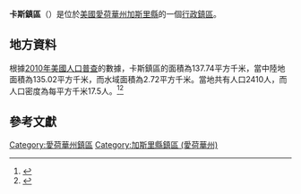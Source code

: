 {{noteTA
|G1=USState
|G2=地名
|G3=Unit
}}
{{Infobox settlement
|official_name            = 卡斯鎮區
|native_name = Cass Township
|settlement_type          = [[行政鎮區|行政鎮區]]
|image_skyline            = 
|imagesize                = 
|image_map                = 
|mapsize                  = 
|pushpin_map  =USA Iowa
|pushpin_label = 卡斯鎮區
|pushpin_label_position   = top
|pushpin_map_caption      = 卡斯鎮區在愛荷華州的位置
|subdivision_type         = [[世界政區索引|國家]]
|subdivision_type1        = [[美国州份|州份]]
|subdivision_type2        = [[愛荷華州行政区划|縣]]
|subdivision_name         = [[美国|美国]]
|subdivision_name1        = [[愛荷華州|愛荷華州]]
|subdivision_name2        = [[加斯里縣_(愛荷華州)|加斯里縣]]
|elevation_ft             = 1027
|elevation_m              = 313
|timezone                 = [[北美中部時區|北美中部時區]]
|area_total_km2           = 137.74
|area_land_km2            = 135.02
|area_water_km2           = 2.72
|area_total_sq_mi         = 
|area_land_sq_mi          = 
|area_water_sq_mi         = 
|population_as_of         = [[2010年美國人口普查|2010]]
|population_footnotes     = 
|population_total         = 2410
|population_density_km2   = auto
|population_density_sq_mi = auto
|utc_offset               = -6
|coordinates              = {{coord|41|42|25|N|94|20|06|W|type:city_region:US-AL_source:GNS-enwiki|display=inline,title}}
| coor_pinpoint           = 
| coordinates_footnotes   = 
|timezone_DST             = CDT
|utc_offset_DST           = -5
|postal_code_type         = [[美國郵區編號|郵區編號]]
|postal_code              = 
|area_code                = {{link-en|电话区号641|Area code 641|641}}
|blank_name = [[地名信息系统|GNIS ID]]
|blank_info = 467541
}}
'''卡斯鎮區'''（{{lang-en|Cass Township}}）是位於[[美國|美國]][[愛荷華州|愛荷華州]][[加斯里縣_(愛荷華州)|加斯里縣]]的一個[[行政鎮區|行政鎮區]]。

== 地方資料 ==
根據[[2010年美國人口普查|2010年美國人口普查]]的數據，卡斯鎮區的面積為137.74平方千米，當中陸地面積為135.02平方千米，而水域面積為2.72平方千米。當地共有人口2410人，而人口密度為每平方千米17.5人。<ref name="GR8">{{cite web|url=http://factfinder2.census.gov|publisher=[[美国人口调查局|美国人口调查局]]|accessdate=2011-05-14|title=American FactFinder|archive-date=2013-09-11|archive-url=https://web.archive.org/web/20130911234518/http://factfinder2.census.gov/|dead-url=no}}</ref><ref>{{cite web|url=https://www.citypopulation.de/en/usa/iowa/admin/|title=USA: Iowa (Counties and Townships) - City Population}}</ref>

== 參考文獻 ==
{{reflist}}

{{加斯里縣 (愛荷華州)}}

{{DEFAULTSORT:Cass Township}}
[[Category:愛荷華州鎮區|Category:愛荷華州鎮區]]
[[Category:加斯里縣鎮區_(愛荷華州)|Category:加斯里縣鎮區 (愛荷華州)]]

{{Iowa-geo-stub}}